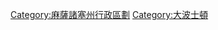 {{Cat main|麻薩諸塞州諾福克郡}}
{{Commons cat|Norfolk County, Massachusetts}}

{{DEFAULTSORT:Norfolk County, Massachusetts}}
[[Category:麻薩諸塞州行政區劃|Category:麻薩諸塞州行政區劃]]
[[Category:大波士頓|Category:大波士頓]]